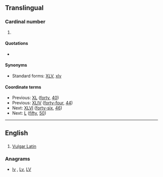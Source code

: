 ==Translingual==

===Cardinal number===
{{mul-number}}

# {{label|mul|rare|nonstandard}} {{non-gloss definition|The [[Roman numeral]] representing [[forty-five]] ([[45]]).}}

====Quotations====
* {{seeCites}}

====Synonyms====
* Standard forms: [[XLV]], [[xlv]]

====Coordinate terms====
* Previous: [[XL]] ([[forty]], [[40]])
* Previous: [[XLIV]] ([[forty-four]], [[44]])
* Next: [[XLVI]] ([[forty-six]], [[46]])
* Next: [[L]] ([[fifty]], [[50]])

----

==English==

==={{abbreviation-old|en}}===
{{en-abbr}}

# [[Vulgar Latin]]

===Anagrams===
* [[lv#English|lv]] , [[Lv#English|Lv]], [[LV#English|LV]]